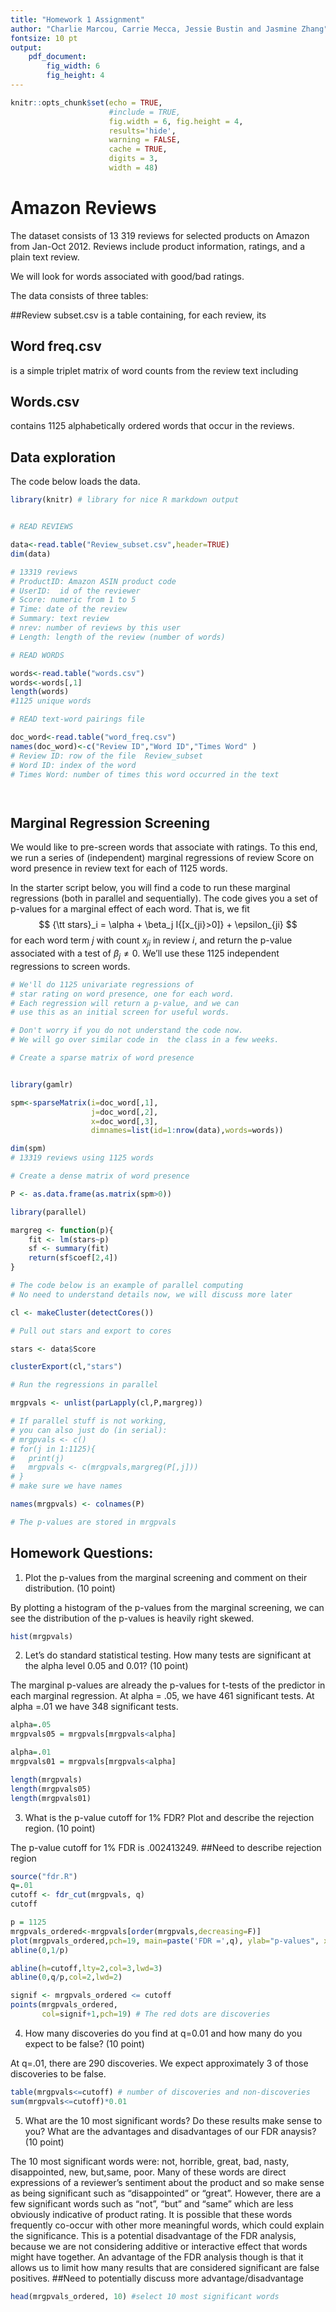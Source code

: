 ```yaml
---
title: "Homework 1 Assignment"
author: "Charlie Marcou, Carrie Mecca, Jessie Bustin and Jasmine Zhang"
fontsize: 10 pt
output: 
    pdf_document:
        fig_width: 6
        fig_height: 4
---
```


```r
knitr::opts_chunk$set(echo = TRUE, 
                      #include = TRUE, 
                      fig.width = 6, fig.height = 4,
                      results='hide',
                      warning = FALSE,
                      cache = TRUE,
                      digits = 3,
                      width = 48) 
```

# Amazon Reviews

The dataset consists of 13 319 reviews for selected products on Amazon from Jan-Oct 2012.  Reviews include product information, ratings, and a plain text review. 

We will look for words associated with good/bad ratings.


The data consists of three tables:

##Review subset.csv
is a table containing, for each review, its 
\begin{itemize}
\item ProductId: Amazon ASIN product code
\item UserId: ID of the reviewer
\item Score: numeric 1-5 (the number of stars)
\item Time: date of the review
\item Summary: review summary in words
\item Nrev: number of reviews by the user
\item Length: number of words in the review
\item Prod Category: Amazon product category 
\item Prod Group: Amazon product group
\end{itemize}
## Word freq.csv
is a simple triplet matrix of word counts from the review text including 
\begin{itemize}
\item Review ID: the row index of Review subset.csv
\item Word ID: the row index of words.csv
\item Times Word: how many times the word occurred in the review
\end{itemize}
## Words.csv
contains 1125 alphabetically ordered words that occur in the reviews. 

\clearpage


## Data exploration

The code below loads the data.

```r

library(knitr) # library for nice R markdown output


# READ REVIEWS

data<-read.table("Review_subset.csv",header=TRUE)
dim(data)

# 13319 reviews
# ProductID: Amazon ASIN product code
# UserID:  id of the reviewer
# Score: numeric from 1 to 5
# Time: date of the review
# Summary: text review
# nrev: number of reviews by this user
# Length: length of the review (number of words)

# READ WORDS

words<-read.table("words.csv")
words<-words[,1]
length(words)
#1125 unique words

# READ text-word pairings file

doc_word<-read.table("word_freq.csv")
names(doc_word)<-c("Review ID","Word ID","Times Word" )
# Review ID: row of the file  Review_subset
# Word ID: index of the word
# Times Word: number of times this word occurred in the text




```

## Marginal Regression Screening

We would like to pre-screen words that associate with ratings. To this end,  we run a series of (independent)
marginal regressions  of review Score on word presence  in review text for each of  1125 words. 

In the starter script below, you  will find a code to run these marginal regressions (both in parallel and sequentially). The code gives you a set of p-values for a marginal effect of each word. That is, we fit
$$
{\tt stars}_i = \alpha + \beta_j I{[x_{ji}>0]} + \epsilon_{ji}
$$
for each word term $j$ with count $x_{ji}$ in review $i$, and return the p-value associated with a test of $\beta_{j}\neq0$. We'll use these 1125 independent regressions to screen words.


```r

# We'll do 1125 univariate regressions of 
# star rating on word presence, one for each word.
# Each regression will return a p-value, and we can
# use this as an initial screen for useful words.

# Don't worry if you do not understand the code now.
# We will go over similar code in  the class in a few weeks.

# Create a sparse matrix of word presence


library(gamlr)

spm<-sparseMatrix(i=doc_word[,1],
                  j=doc_word[,2],
                  x=doc_word[,3],
                  dimnames=list(id=1:nrow(data),words=words))

dim(spm)
# 13319 reviews using 1125 words

# Create a dense matrix of word presence

P <- as.data.frame(as.matrix(spm>0))

library(parallel)

margreg <- function(p){
	fit <- lm(stars~p)
	sf <- summary(fit)
	return(sf$coef[2,4]) 
}

# The code below is an example of parallel computing
# No need to understand details now, we will discuss more later

cl <- makeCluster(detectCores())

# Pull out stars and export to cores

stars <- data$Score

clusterExport(cl,"stars") 

# Run the regressions in parallel

mrgpvals <- unlist(parLapply(cl,P,margreg))

# If parallel stuff is not working, 
# you can also just do (in serial):
# mrgpvals <- c()
# for(j in 1:1125){
# 	print(j)
# 	mrgpvals <- c(mrgpvals,margreg(P[,j]))
# }
# make sure we have names

names(mrgpvals) <- colnames(P)

# The p-values are stored in mrgpvals 


```



## Homework Questions:

(1) Plot the p-values from the marginal screening and comment on their distribution.
(10 point)

By plotting a histogram of the p-values from the marginal screening, we can see the distribution of the p-values is heavily right skewed.
```r
hist(mrgpvals)
```

(2) Let's do standard statistical testing. How many tests are significant at the alpha level 0.05 and 0.01?
(10 point)

The marginal p-values are already the p-values for t-tests of the predictor in each marginal regression. At alpha = .05, we have 461 significant tests. At alpha =.01 we have 348 significant tests.

```r
alpha=.05
mrgpvals05 = mrgpvals[mrgpvals<alpha]

alpha=.01
mrgpvals01 = mrgpvals[mrgpvals<alpha]

length(mrgpvals)
length(mrgpvals05)
length(mrgpvals01)
```

(3) What is the p-value cutoff for 1% FDR? Plot and describe the rejection region.
(10 point)

The p-value cutoff for 1% FDR is .002413249.  ##Need to describe rejection region

```r
source("fdr.R")
q=.01
cutoff <- fdr_cut(mrgpvals, q)
cutoff

p = 1125
mrgpvals_ordered<-mrgpvals[order(mrgpvals,decreasing=F)]
plot(mrgpvals_ordered,pch=19, main=paste('FDR =',q), ylab="p-values", xlab="tests ordered by p-value")
abline(0,1/p)

abline(h=cutoff,lty=2,col=3,lwd=3)
abline(0,q/p,col=2,lwd=2)

signif <- mrgpvals_ordered <= cutoff  
points(mrgpvals_ordered,
	   col=signif+1,pch=19) # The red dots are discoveries
```

(4) How many discoveries do you find at q=0.01 and how many do you expect to be false?
(10 point)

At q=.01, there are 290 discoveries. We expect approximately 3 of those discoveries to be false. 

```r
table(mrgpvals<=cutoff) # number of discoveries and non-discoveries
sum(mrgpvals<=cutoff)*0.01
```

(5) What are the 10 most significant words? Do these results make sense to you? What are the advantages and disadvantages of our FDR anaysis?
(10 point)

The 10 most significant words were: not, horrible, great, bad, nasty, disappointed, new, but,same, poor. Many of these words are direct expressions of a reviewer's sentiment about the product and so make sense as being significant such as "disappointed" or "great". However, there are a few significant words such as "not", "but" and "same" which are less obviously indicative of product rating. It is possible that these words frequently co-occur with other more meaningful words, which could explain the significance. This is a potential disadvantage of the FDR analysis, because we are not considering additive or interactive effect that words might have together. An advantage of the FDR analysis though is that it allows us to limit how many results that are considered significant are false positives. ##Need to potentially discuss more advantage/disadvantage

```r
head(mrgpvals_ordered, 10) #select 10 most significant words
```


